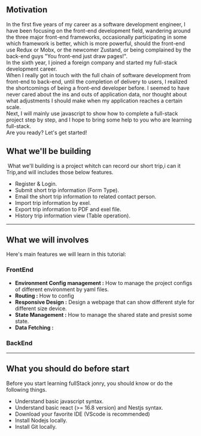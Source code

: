 ## Motivation
In the first five years of my career as a software development engineer, 
I have been focusing on the front-end development field, 
wandering around the three major front-end frameworks, 
occasionally participating in some which framework is better, which is more powerful,
should the front-end use Redux or Mobx, or the newcomer Zustand, or being complained by the back-end guys "You front-end just draw pages!".<br/>
In the sixth year, I joined a foreign company and started my full-stack development career.<br/>
When I really got in touch with the full chain of software development from front-end to back-end, until the completion of delivery to users,
I realized the shortcomings of being a front-end developer before. I seemed to have never cared about the ins and outs of application data, nor thought about what adjustments I should make when my application reaches a certain scale.<br/>
Next, I will mainly use javascript to show how to complete a full-stack project step by step, and I hope to bring some help to you who are learning full-stack.<br/>
Are you ready? Let's get started!

## What we'll be building

<img src="https://s1.locimg.com/2024/08/25/7876c539016c5.png" alt="" title="" />
What we'll building is a project whitch can record our short trip,i can it Trip,and will includes those below features. <br/>

- Register & Login.
- Submit short trip information (Form Type).
- Email the short trip information to related contact person.
- Import trip information by exel.
- Export trip information to PDF and exel file.
- History trip information view (Table operation).

<hr />


## What we will involves
Here's main features we will learn in this tutorial:<br/>
### FrontEnd
- <b>Environment Config management :</b> How to manage the project configs of different environment by yaml files.
- <b>Routing :</b> How to config 
- <b>Responsive Design :</b> Design a webpage that can show different style for different size device.
- <b>State Management :</b> How to manage the shared state and presist some state.
- <b>Data Fetching :</b> 

### BackEnd
<hr />

## What you should do before start
Before you start learning fullStack jonry, you should know or do the following things.<br/>
- Understand basic javascript syntax.
- Understand basic react (>= 16.8 version) and Nestjs syntax.
- Download your favorite IDE (VScode is recommended)
- Install Nodejs locally.
- Install Git locally.

